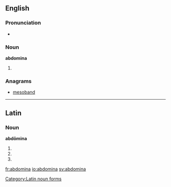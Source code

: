 ==English==

===Pronunciation===
* {{a|US}} {{IPA|/æb.ˈdɑm.ə.nə/}}

===Noun===
'''abdomina'''

# {{plural of|abdomen}}

===Anagrams===
* [[mesoband#English|mesoband]]

----

==Latin==

===Noun===
'''abdōmina''' {{n}}

# {{inflection of|abdōmen||nom|p|lang=la}}
# {{inflection of|abdōmen||acc|p|lang=la}}
# {{inflection of|abdōmen||voc|p|lang=la}}

[[Category:Latin noun forms]]

[[fr:abdomina]]
[[io:abdomina]]
[[sv:abdomina]]